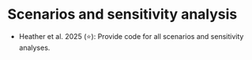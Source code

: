 # Scenarios and sensitivity analysis {#sec-scenarios}

:::{.guidelines}
* Heather et al. 2025 (⭐): Provide code for all scenarios and sensitivity analyses.
:::